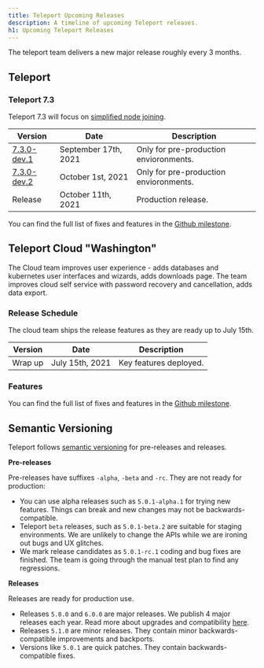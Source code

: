 ```yaml
---
title: Teleport Upcoming Releases
description: A timeline of upcoming Teleport releases.
h1: Upcoming Teleport Releases
---
```


The teleport team delivers a new major release roughly every 3 months.

## Teleport

### Teleport 7.3

Teleport 7.3 will focus on [simplified node joining](https://github.com/gravitational/teleport/issues/7145).

| Version                                                                             | Date                 | Description                            |
| ----------------------------------------------------------------------------------- | -------------------- | -------------------------------------- |
| [7.3.0-dev.1](https://github.com/gravitational/teleport/releases/tag/v7.3.0-dev.1)  | September 17th, 2021 | Only for pre-production envioronments. |
| [7.3.0-dev.2](https://github.com/gravitational/teleport/releases/tag/v7.3.0-dev.2)  | October 1st, 2021    | Only for pre-production envioronments. |
| Release                                                                             | October 11th, 2021   | Production release.                    |

You can find the full list of fixes and features in the [Github milestone](https://github.com/gravitational/teleport/milestone/62).

## Teleport Cloud "Washington"

The Cloud team improves user experience - adds databases and kubernetes user interfaces
and wizards, adds downloads page.
The team improves cloud self service with password recovery and cancellation, adds data export.

### Release Schedule

The cloud team ships the release features as they are ready up to July 15th.

| Version | Date | Description |
| - | - | - |
| Wrap up | July 15th, 2021 | Key features deployed. |

### Features

You can find the full list of fixes and features in the
[Github milestone](https://github.com/gravitational/teleport/milestone/54).

## Semantic Versioning

Teleport follows [semantic versioning](https://semver.org/) for pre-releases and releases.

**Pre-releases**

Pre-releases have suffixes `-alpha`, `-beta` and `-rc`.
They are not ready for production:

- You can use alpha releases such as `5.0.1-alpha.1` for trying new features.
  Things can break and new changes may not be backwards-compatible.
- Teleport `beta` releases, such as `5.0.1-beta.2` are suitable for staging environments.
  We are unlikely to change the APIs while we are ironing out bugs and UX glitches.
- We mark release candidates as `5.0.1-rc.1` coding and bug fixes are finished.
  The team is going through the manual test plan to find any regressions.

**Releases**

Releases are ready for production use.

- Releases `5.0.0` and `6.0.0` are major releases. We publish 4 major releases each year.
  Read more about upgrades and compatibility [here](../setup/operations/upgrading.mdx).
- Releases `5.1.0` are minor releases. They contain minor backwards-compatible improvements and backports.
- Versions like `5.0.1` are quick patches. They contain backwards-compatible fixes.
